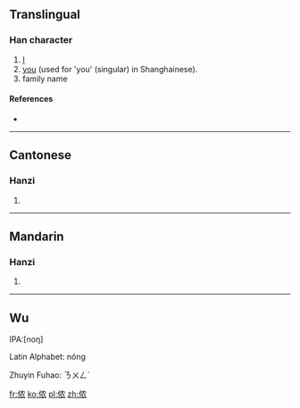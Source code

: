 {{also|儂}}
==Translingual==

===Han character===
{{Han char|rn=9|rad=人|as=06|sn=8|four=|canj=人竹月女 (OHBV)}}

# [[I]]
# [[you]] (used for 'you' (singular) in Shanghainese).
# family name

====References====
* {{Han ref|kx=0102.291|hdz=10154.050|uh=4FAC|ud=20396}}

----

==Cantonese==

===Hanzi===
{{yue-hanzi|jyut=|y=nung4|tra=儂}}

# {{defn|Cantonese|sort=人06}}

----

==Mandarin==

===Hanzi===
{{cmn-hanzi|tra=儂|pin=[[nóng]] ([[nong2]])|wg=nung<sup>2</sup>}}

# {{defn|Mandarin|sort=人06}}

----

==Wu==
{{zh-attention}}
IPA:[noŋ]

Latin Alphabet: nóng

Zhuyin Fuhao: ㄋㄨㄥˊ

[[fr:侬]]
[[ko:侬]]
[[pl:侬]]
[[zh:侬]]